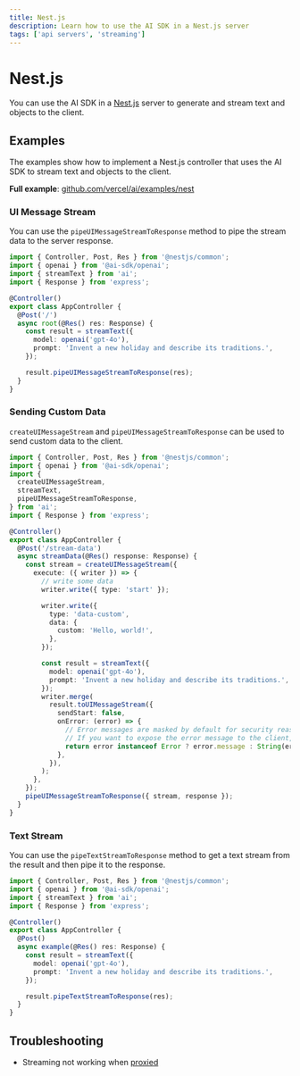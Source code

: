 ```yaml
---
title: Nest.js
description: Learn how to use the AI SDK in a Nest.js server
tags: ['api servers', 'streaming']
---
```


# Nest.js

You can use the AI SDK in a [Nest.js](https://nestjs.com/) server to generate and stream text and objects to the client.

## Examples

The examples show how to implement a Nest.js controller that uses the AI SDK to stream text and objects to the client.

**Full example**: [github.com/vercel/ai/examples/nest](https://github.com/vercel/ai/tree/main/examples/nest)

### UI Message Stream

You can use the `pipeUIMessageStreamToResponse` method to pipe the stream data to the server response.

```ts filename='app.controller.ts'
import { Controller, Post, Res } from '@nestjs/common';
import { openai } from '@ai-sdk/openai';
import { streamText } from 'ai';
import { Response } from 'express';

@Controller()
export class AppController {
  @Post('/')
  async root(@Res() res: Response) {
    const result = streamText({
      model: openai('gpt-4o'),
      prompt: 'Invent a new holiday and describe its traditions.',
    });

    result.pipeUIMessageStreamToResponse(res);
  }
}
```

### Sending Custom Data

`createUIMessageStream` and `pipeUIMessageStreamToResponse` can be used to send custom data to the client.

```ts filename='app.controller.ts'
import { Controller, Post, Res } from '@nestjs/common';
import { openai } from '@ai-sdk/openai';
import {
  createUIMessageStream,
  streamText,
  pipeUIMessageStreamToResponse,
} from 'ai';
import { Response } from 'express';

@Controller()
export class AppController {
  @Post('/stream-data')
  async streamData(@Res() response: Response) {
    const stream = createUIMessageStream({
      execute: ({ writer }) => {
        // write some data
        writer.write({ type: 'start' });

        writer.write({
          type: 'data-custom',
          data: {
            custom: 'Hello, world!',
          },
        });

        const result = streamText({
          model: openai('gpt-4o'),
          prompt: 'Invent a new holiday and describe its traditions.',
        });
        writer.merge(
          result.toUIMessageStream({
            sendStart: false,
            onError: (error) => {
              // Error messages are masked by default for security reasons.
              // If you want to expose the error message to the client, you can do so here:
              return error instanceof Error ? error.message : String(error);
            },
          }),
        );
      },
    });
    pipeUIMessageStreamToResponse({ stream, response });
  }
}
```

### Text Stream

You can use the `pipeTextStreamToResponse` method to get a text stream from the result and then pipe it to the response.

```ts filename='app.controller.ts'
import { Controller, Post, Res } from '@nestjs/common';
import { openai } from '@ai-sdk/openai';
import { streamText } from 'ai';
import { Response } from 'express';

@Controller()
export class AppController {
  @Post()
  async example(@Res() res: Response) {
    const result = streamText({
      model: openai('gpt-4o'),
      prompt: 'Invent a new holiday and describe its traditions.',
    });

    result.pipeTextStreamToResponse(res);
  }
}
```

## Troubleshooting

- Streaming not working when [proxied](/docs/troubleshooting/streaming-not-working-when-proxied)
